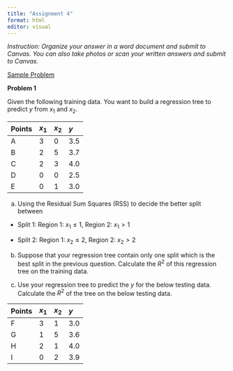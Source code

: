 ```yaml
---
title: "Assignment 4"
format: html
editor: visual
---
```


*Instruction: Organize your answer in a word document and submit to Canvas. You can also take photos or scan your written answers and submit to Canvas.*

[Sample Problem](assignment4_fa25_sample.pdf)

**Problem 1**

Given the following training data. You want to build a regression tree to predict $y$ from $x_1$ and $x_2$.

| Points | $x_1$ | $x_2$ | $y$ |
|:-------|:------|:------|:----|
| A      | 3     | 0     | 3.5 |
| B      | 2     | 5     | 3.7 |
| C      | 2     | 3     | 4.0 |
| D      | 0     | 0     | 2.5 |
| E      | 0     | 1     | 3.0 |

a.  Using the Residual Sum Squares (RSS) to decide the better split between

-   Split 1: Region 1: $x_1 \leq 1$, Region 2: $x_1 > 1$

-   Split 2: Region 1: $x_2 \leq 2$, Region 2: $x_2 > 2$

b.  Suppose that your regression tree contain only one split which is the best split in the previous question. Calculate the $R^2$ of this regression tree on the training data.

c.  Use your regression tree to predict the $y$ for the below testing data. Calculate the $R^2$ of the tree on the below testing data.

| Points | $x_1$ | $x_2$ | $y$ |
|:-------|:------|:------|:----|
| F      | 3     | 1     | 3.0 |
| G      | 1     | 5     | 3.6 |
| H      | 2     | 1     | 4.0 |
| I      | 0     | 2     | 3.9 |
